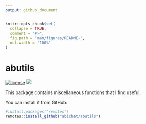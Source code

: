 ```yaml
---
output: github_document
---
```


<!-- README.md is generated from README.Rmd. Please edit that file -->

```r
knitr::opts_chunk$set(
  collapse = TRUE,
  comment = "#>",
  fig.path = "man/figures/README-",
  out.width = "100%"
)
```

# abutils

<!-- badges: start -->
[![license](https://img.shields.io/badge/license-GPL--3-blue.svg)](https://www.gnu.org/licenses/gpl-3.0.en.html)
![](https://img.shields.io/github/last-commit/abichat/abutils.svg)
<!-- badges: end -->

This package contains miscellaneous functions that I find useful.


You can install it from GitHub: 

```r
#install.packages("remotes")
remotes::install_github("abichat/abutils")
```
